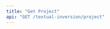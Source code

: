 ```yaml
---
title: "Get Project"
api: "GET /textual-inversion/project"
---
```


<ParamField header="Authorization" type="string" required hidden />

<ParamField header="x-api-key" type="string" required hidden />

### Query Parameters

<ParamField query="project-id" type="string" required>
  The id of the project
</ParamField>

<RequestExample>

```bash cURL
curl -X 'GET' \
  'https://api.mirageml.com/textual-inversion/project?project-id=<PROJECT-ID>' \
  -H 'accept: application/json' \
  -H 'Authorization: <AUTHORIZATION>' \
  -H 'x-api-key: <API_KEY>'
```

</RequestExample>

